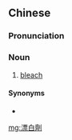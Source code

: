 {{also|漂白剤|漂白剂}}
==Chinese==
{{zh-forms|s=漂白剂|type=21}}
{{zh-wp}}

===Pronunciation===
{{zh-pron
|m=piǎobáijì
|c=piu3 baak6 zai1
|cat=n
}}

===Noun===
{{zh-noun}}

# [[bleach]] {{gloss|chemical used for cleaning}}

====Synonyms====
* {{zh-l|漂白水}}

[[mg:漂白劑]]